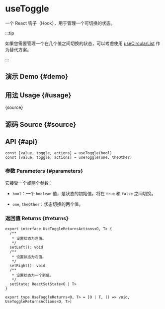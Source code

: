 # useToggle


<HooksType category="State" />

一个 React 钩子（Hook），用于管理一个可切换的状态。

:::tip

如果您需要管理一个在几个值之间切换的状态，可以考虑使用 [useCircularList](/reference/use-circular-list) 作为替代方案。

:::

## 演示 Demo \{#demo}


<App />

## 用法 Usage \{#usage}


<RawCode>{source}</RawCode>

## 源码 Source \{#source}


<Source />

## API \{#api}

```tsx
const [value, toggle, actions] = useToggle(bool)
const [value, toggle, actions] = useToggle(one, theOther)
```

### 参数 Parameters \{#parameters}

它接受一个或两个参数：

- `bool`：一个 `boolean` 值，是状态的初始值，将在 `true` 和 `false` 之间切换。

- `one`, `theOther`：状态切换的两个值。

### 返回值 Returns \{#returns}

```tsx
export interface UseToggleReturnsActions<O, T> {
  /**
   * 设置状态为左值。
   */
  setLeft(): void
  /**
   * 设置状态为右值。
   */
  setRight(): void
  /**
   * 设置状态为一个新值。
   */
  setState: ReactSetState<O | T>
}

export type UseToggleReturns<O, T> = [O | T, () => void, UseToggleReturnsActions<O, T>]
```
